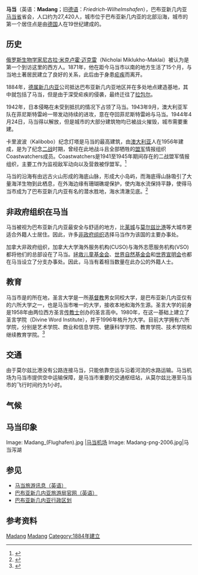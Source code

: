 {{noteTA
|G1 = TO
}}
{{About|巴布亚新几内亚马当省省会|中国江西省九江市彭泽县下辖的马当镇|马垱镇|十六国时成汉大臣|马当 (成汉)}}
{{Infobox settlement
|official_name          =马当
|other_name             =Madang
|native_name            =
|nickname               =
|settlement_type        =城市
|motto                  =
|image_skyline          =Madang Lighthouse.jpg
|imagesize              = 250px
|image_caption          = 马当,卡里波波,Coastwatchers纪念灯塔

|pushpin_map            =Papua New Guinea
|pushpin_label_position =bottom
|pushpin_map_caption    =在巴布亚新几内亚地图上的位置
|pushpin_mapsize=300

|subdivision_type       = 国家
|subdivision_name       ={{Flag|Papua New Guinea}}
|subdivision_type1      = [[巴布亚新几内亚行政区划|行政区划]]
|subdivision_name1      =[[马当省|马当省]]
|subdivision_type2      =
|subdivision_name2      =

|government_footnotes   =
|government_type        =
|leader_title           =
|leader_name            =
|established_title      = 建城年份
|established_date       = 1884年

|unit_pref                =Imperial
|area_footnotes           =
|area_total_km2           =
|area_land_km2            =
|population_as_of               =2005年
|population_footnotes           =
|population_note                =
|population_total               = 27,420
|population_density_km2         =
|timezone1              =[[Time_in_Australia|AEST]]
|utc_offset1            = +10
| timezone1_DST         =
| utc_offset1_DST       =
|coordinates            = {{coord|5|13|S|145|48|E|region:PG|display=inline,title}}
|elevation_footnotes    =
|elevation_m            = 3
|elevation_ft           =
|postal_code_type       =
|postal_code            =
|area_code              =
}}
'''马当'''（英语：'''Madang'''；旧[[德语|德语]]：''Friedrich-Wilhelmshafen''），巴布亚新几内亚[[马当省|马当省]]省会，人口约为27,420人，城市位于巴布亚新几内亚的北部沿海，城市的第一个居住点是由[[德国|德国]]人在19世纪建成的。

== 历史 ==
[[俄罗斯|俄罗斯]][[生物学家|生物学家]][[尼古拉·尼古拉耶维奇·米克卢霍-马克莱|尼古拉·米克卢霍·迈克雷]]（Nicholai Miklukho-Maklai）被认为是第一个到访这里的西方人。1871年，他在距今马当市以南的地方生活了15个月，与当地土著居民建立了良好的关系，此后由于身患[[疟疾|疟疾]]而离开。

1884年，[[德属新几内亚|德属新几内亚]]公司抵达巴布亚新几内亚地区并在多处地点建造基地，其中就包括了马当，但是由于深受疟疾的侵袭，最终迁往了[[拉包尔|拉包尔]]。

1942年，日本侵略在未受到抵抗的情况下占领了马当。1943年9月，澳大利亚军队在菲尼斯特雷岭一带发动持续的进攻，意在夺回菲尼斯特雷岭与马当。1944年4月24日，马当得以解放，但是城市的大部分建筑物均已被战火摧毁，城市需要重建。

卡里波波（Kalibobo）纪念灯塔是马当的最高建筑，由[[澳大利亚|澳大利亚]]人在1956年建成，是为了纪念[[二战|二战]]时期，曾经在此地战斗且全部牺牲的[[盟军|盟军]]情报组织Coastwatchers成员。Coastwatchers是1941至1945年期间存在的二战盟军情报组织，主要工作为监视敌军动向以及营救被俘盟军。<ref>{{Cite news |first= |last= |url=http://www.ww2australia.gov.au/coastwatcher/ |title=The Coastwatchers 1941-1945 |work=澳大利亚介绍Coastwatchers组织的专门网站 |date= |accessdate= |archive-url=https://web.archive.org/web/20110217105323/http://www.ww2australia.gov.au/coastwatcher/ |archive-date=2011-02-17 |dead-url=yes }}</ref>

马当的沿海有由远古火山形成的海底山脉，形成大小岛屿，而海底得山脉吸引了大量海洋生物到此栖息，在外海边缘有珊瑚礁堤保护，使内海水流保持平静，使得马当市成为了巴布亚新几内亚有名的潜水胜地，海水清澈见底。<ref>{{Cite news|first=|last=|url=http://column.etnet.com.cn/top-EtnetcolA01-EtnetcolB55/3271.htm|title=巴布亚新几内亚 清纯水世界|work=[[香港经济日报|香港经济日报]]|date=2010-11-09|accessdate=|deadurl=yes|archiveurl=https://web.archive.org/web/20101112033544/http://column.etnet.com.cn/top-EtnetcolA01-EtnetcolB55/3271.htm|archivedate=2010-11-12}}</ref>

== 非政府组织在马当 ==
马当被视为巴布亚新几内亚最安全与舒适的地方，比[[莱城_(巴布亚新几内亚)|莱城]]与[[莫尔兹比港|莫尔兹比港]]等大城市更适合外籍人士居住。因此，许多[[非政府组织|非政府组织]]选择马当作为该国的主要办事处。

加拿大非政府组织，加拿大大学海外服务机构(CUSO)与海外志愿服务机构(VSO)都将他们的总部设在了马当。[[拯救儿童基金会|拯救儿童基金会]]、[[世界自然基金会|世界自然基金会]]和[[世界宣明会|世界宣明会]]也都在马当设立了分支办事处。因此，马当有着相当数量在此办公的外籍人士。

==教育==
马当市是{{tsl|en|Divine Word University||巴布亚新几内亚圣言大学}}的所在地，圣言大学是一所[[基督教|基督教]]男女同校大学，是巴布亚新几内亚仅有的六所大学之一，也是马当市唯一的大学，接收本地和海外生源。圣言大学的前身是1958年由两位西方圣言[[传教士|传教士]]创办的圣言高中。1980年，在这一基础上建立了圣言学院（Divine Word Institute），并于1996年格升为大学。目前大学拥有六所学院，分别是艺术学院、商业和信息学院、健康科学学院、教育学院、技术学院和继续教育学院。<ref>{{Cite news|first=|last=|url=http://www.dwu.ac.pg/about.html|title=圣言大学介绍|work=圣言大学官方网站|date=|accessdate=|deadurl=yes|archiveurl=https://web.archive.org/web/20070713203857/http://www.dwu.ac.pg/about.html|archivedate=2007-07-13}}</ref>

== 交通 ==
由于莫尔兹比港没有公路连接马当，只能依靠空运与沿着河流的水路运输。马当机场为马当市提供空中运输保障，是马当市重要的交通枢纽站，从莫尔兹比港至马当市的飞行时间约为1小时。

==气候==
{{Infobox Weather
|single_line= Yes
|metric_first = Yes
|location = 巴布亚新几内亚 马当
|Jan_Hi_°C = 30.8
|Feb_Hi_°C = 30.6
|Mar_Hi_°C = 30.6
|Apr_Hi_°C = 30.6
|May_Hi_°C = 30.7
|Jun_Hi_°C = 30.4
|Jul_Hi_°C = 30.2
|Aug_Hi_°C = 30.2
|Sep_Hi_°C = 30.5
|Oct_Hi_°C = 30.9
|Nov_Hi_°C = 31.2
|Dec_Hi_°C = 30.9
|Year_Hi_°C = 30.6
|Jan_Lo_°C = 23.9
|Feb_Lo_°C = 23.8
|Mar_Lo_°C = 23.9
|Apr_Lo_°C = 23.8
|May_Lo_°C = 23.9
|Jun_Lo_°C = 23.7
|Jul_Lo_°C = 23.4
|Aug_Lo_°C = 23.7
|Sep_Lo_°C = 23.6
|Oct_Lo_°C = 23.8
|Nov_Lo_°C = 23.9
|Dec_Lo_°C = 23.9
|Year_Lo_°C = 23.8
|scprecip = green
|Jan_Precip_mm = 343.8
|Feb_Precip_mm = 292.0
|Mar_Precip_mm = 329.8
|Apr_Precip_mm = 389.4
|May_Precip_mm = 343.4
|Jun_Precip_mm = 186.4
|Jul_Precip_mm = 144.2
|Aug_Precip_mm = 93.8
|Sep_Precip_mm = 82.6
|Oct_Precip_mm = 239.2
|Nov_Precip_mm = 280.2
|Dec_Precip_mm = 382.0
|Year_Precip_mm = 3106.8
|Unit_Precip_days = 224 
|Jan_Precip_days = 23
|Feb_Precip_days = 21
|Mar_Precip_days = 23
|Apr_Precip_days = 23
|May_Precip_days = 21
|Jun_Precip_days = 18
|Jul_Precip_days = 15
|Aug_Precip_days = 12
|Sep_Precip_days = 11
|Oct_Precip_days = 15
|Nov_Precip_days = 19
|Dec_Precip_days = 23
  |source =[http://www.worldweather.org/077/c01430.htm 联合国气象组织]
  |accessdate = 2010-12-15}}

== 马当印象 ==
<gallery>
Image: Madang_(Flughafen).jpg |[[马当机场|马当机场]]
Image: Madang-png-2006.jpg|马当泻湖
</gallery>

==参见==
*[https://web.archive.org/web/20110414063751/http://www.pacificislandtravel.com/png/about_destin/madang.html 马当旅游讯息（英语）]
*[http://www.pngtourism.org.pg 巴布亚新几内亚旅游局官网（英语）] {{Wayback|url=http://www.pngtourism.org.pg/ |date=20210120172701 }}
*[[巴布亚新几内亚行政区划|巴布亚新几内亚行政区划]]

==参考资料==
{{Reflist|colwidth=30em}}

{{Authority control}}
[[Category:巴布亚新几内亚城市|Madang]]
[[Category:太平洋沿海城市|Madang]]
[[Category:1884年建立|Category:1884年建立]]